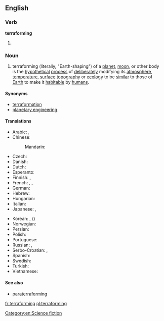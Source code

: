 ==English==

===Verb===
'''terraforming'''

# {{present participle of|[[terraform]]}}

===Noun===
{{wikipedia}}
{{en-noun|-}}

# terraforming (literally, "Earth-shaping") of a [[planet]], [[moon]], or other body is the [[hypothetical]] [[process]] of [[deliberately]] modifying its [[atmosphere]], [[temperature]], [[surface]] [[topography]] or [[ecology]] to be [[similar]] to those of [[Earth]] to make it [[habitable]] by [[human|humans]].

====Synonyms====
* [[terraformation]]
* [[planetary engineering]]

====Translations====
{{trans-top|planetary engineering}}
* Arabic: {{t|ar|إعادة تأهيل|f|tr='i3aadat ta'hiil}},  {{t|ar|تيرافورمينغ|m|tr=tirafuurmingh}}
* Chinese:
*: Mandarin: {{t-|cmn|地球化|tr=dìqiúhuà|sc=Hani}}
* Czech: {{t|cs|terraformace|f}}
* Danish: {{t|da|terraformning}}
* Dutch: {{t|nl|terravorming}}
* Esperanto: {{t|eo|teroformigo|m|xs=Esperanto}}
* Finnish: {{t|fi|maankaltaistaminen}},  {{t|fi|terraformointi}}
* French: {{t+|fr|terraformation|f}},  {{t+|fr|terraforming|m}},  {{t+|fr|terraformage|m}}
* German: {{t+|de|Terraforming|n}}
* Hebrew: {{t|he|הארצה|f|tr=ha'aratsa}}
* Hungarian: {{t|hu|terraformálás}}
* Italian: {{t|it|terraformazione|f}}
* Japanese: {{t|ja|テラフォーミング|tr=terafōmingu}},  {{t-|ja|地球化|tr=ちきゅうか, chikyūka}}
{{trans-mid}}
* Korean: {{t|ko|테라포밍|tr=terapoming|sc=Hang}},  {{t|ko|지구화|tr=jiguhwa|sc=Hang}} ({{t|ko| 地球化}})
* Norwegian: {{t-|no|terraforming}}
* Persian: {{t|fa|زمینی‌سازی|xs=Persian}}
* Polish: {{t|pl|terraformowanie|n}}
* Portuguese: {{t|pt|terraformação|f}}
* Russian: {{t-|ru|терраформирование|n|tr=terraformírovanije}},  {{t|ru|терраформинг|m|tr=terrafórming}}
* Serbo-Croatian: {{t|sh|тераформирање|n|sc=Cyrl|xs=Serbo-Croatian}},  {{t|sh|teraformiranje|n|xs=Serbo-Croatian}}
* Spanish: {{t|es|terraformación|f}}
* Swedish: {{t|sv|terraformning}}
* Turkish: {{t-|tr|terraforming}}
* Vietnamese: {{t|vi|địa khai hóa|xs=Vietnamese}}
{{trans-bottom}}

====See also====
* [[paraterraforming]]

[[Category:en:Science fiction]]

[[fr:terraforming]]
[[pl:terraforming]]